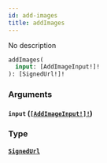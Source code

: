 ```yaml
---
id: add-images
title: addImages
---
```


No description

```graphql
addImages(
  input: [AddImageInput!]!
): [SignedUrl!]!

```

### Arguments

#### `input` ([`[AddImageInput!]!`](/docs/graphql/inputs/add-image-input))

### Type

#### [`SignedUrl`](/docs/graphql/objects/signed-url)
